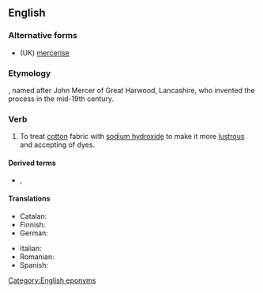 ==English==
{{wikipedia|Mercerised cotton}}

===Alternative forms===
* (UK) [[mercerise]]

===Etymology===
{{suffix|en|Mercer|ize}}, named after John Mercer of Great Harwood, Lancashire, who invented the process in the mid-19th century.

===Verb===
{{en-verb|mercerizes|mercerizing|mercerized|mercerized}}

# To treat [[cotton]] fabric with [[sodium hydroxide]] to make it more [[lustrous]] and accepting of dyes.

====Derived terms====
* {{l|en|mercerisation}}, {{l|en|mercerization}}

====Translations====
{{trans-top|to treat cotton with NaOH}}
* Catalan: {{t+|ca|merceritzar}}
* Finnish: {{t|fi|merseroida}}
* German: {{t+|de|merzerisieren}}
{{trans-mid}}
* Italian: {{t|it|mercerizzare}}
* Romanian: {{t+|ro|merceriza}}
* Spanish: {{t+|es|mercerizar}}
{{trans-bottom}}

[[Category:English eponyms]]